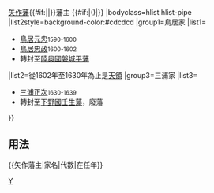 {{Navbox
|name=矢作藩主
|title={{#if:{{{1|}}}|{{{1|}}}|}}[[矢作藩]]{{#if:{{{2|}}}|{{{2|}}}|}}藩主 {{#if:{{{3|}}}|({{{3|}}})|}}
|bodyclass=hlist hlist-pipe
|list2style=background-color:#cdcdcd
|group1=鳥居家
|list1=
*[[鳥居元忠]]<small>1590-1600</small>
*[[鳥居忠政]]<small>1600-1602</small>
*轉封至[[陸奥國]][[磐城平藩]]
|list2=從1602年至1630年為止是[[天領]]
|group3=三浦家
|list3=
*[[三浦正次]]<small>1630-1639</small>
*轉封至[[下野國]][[壬生藩]]，廢藩
}}<noinclude>
==用法==
<nowiki>{{矢作藩主|家名|代數|在任年}}</nowiki>
[[Category:歷代藩主模板|Y]]
</noinclude>